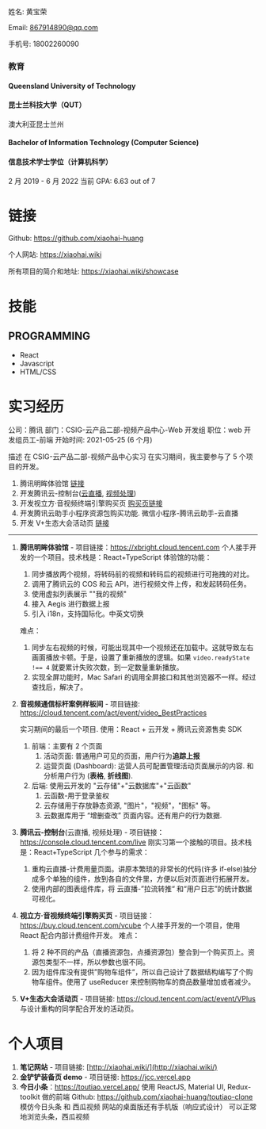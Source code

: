姓名: 黄宝荣

Email: 867914890@qq.com

手机号: 18002260090

### 教育

#### Queensland University of Technology

#### 昆士兰科技大学（QUT）

澳大利亚昆士兰州

#### Bachelor of Information Technology (Computer Science)

#### 信息技术学士学位（计算机科学）

2 月 2019 - 6 月 2022
当前 GPA: 6.63 out of 7

# 链接

Github: https://github.com/xiaohai-huang

个人网站: https://xiaohai.wiki

所有项目的简介和地址: https://xiaohai.wiki/showcase

# 技能

## PROGRAMMING

- React
- Javascript
- HTML/CSS

# 实习经历

公司：腾讯
部门：CSIG-云产品二部-视频产品中心-Web 开发组
职位：web 开发组员工-前端
开始时间: 2021-05-25 (6 个月)

描述
在 CSIG-云产品二部-视频产品中心实习
在实习期间，我主要参与了 5 个项目的开发。

1. 腾讯明眸体验馆 [链接](https://xbright.cloud.tencent.com)
2. 开发腾讯云-控制台([云直播](https://console.cloud.tencent.com/live), [视频处理](https://console.cloud.tencent.com/mps))
3. 开发视立方·音视频终端引擎购买页 [购买页链接](https://buy.cloud.tencent.com/vcube)
4. 开发腾讯云助手小程序资源包购买功能. 微信小程序-腾讯云助手-云直播
5. 开发 V+生态大会活动页 [链接](https://cloud.tencent.com/act/event/VPlus)

---

1. **腾讯明眸体验馆** - 项目链接：https://xbright.cloud.tencent.com
   个人接手开发的一个项目。技术栈是：React+TypeScript
   体验馆的功能：

   1. 同步播放两个视频，将转码前的视频和转码后的视频进行可拖拽的对比。
   2. 调用了腾讯云的 COS 和云 API，进行视频文件上传，和发起转码任务。
   3. 使用虚拟列表展示 ""我的视频"
   4. 接入 Aegis 进行数据上报
   5. 引入 i18n，支持国际化。中英文切换

   难点：

   1. 同步左右视频的时候，可能出现其中一个视频还在加载中。这就导致左右画面播放卡顿。于是，设置了重新播放的逻辑。如果 `video.readyState !== 4` 就要累计失败次数，到一定数量重新播放。
   2. 实现全屏功能时，Mac Safari 的调用全屏接口和其他浏览器不一样。经过查找后，解决了。

2. **音视频通信标杆案例样板间** - 项目链接: https://cloud.tencent.com/act/event/video_BestPractices

   实习期间的最后一个项目. 使用：React + 云开发 + 腾讯云资源售卖 SDK

   1. 前端：主要有 2 个页面
      1. 活动页面: 普通用户可见的页面，用户行为**追踪上报**
      2. 运营页面 (Dashboard): 运营人员可配置管理活动页面展示的内容. 和分析用户行为 (**表格**, **折线图**).
   2. 后端: 使用云开发的 "云存储"+"云数据库"+"云函数"
      1. 云函数-用于登录鉴权
      2. 云存储用于存放静态资源, "图片"，"视频"，"图标" 等。
      3. 云数据库用于 “增删查改” 页面内容。还有用户的行为数据.

3. **腾讯云-控制台**(云直播, 视频处理) - 项目链接：https://console.cloud.tencent.com/live
   刚实习第一个接触的项目。技术栈是：React+TypeScript
   几个参与的需求：

   1. 重构云直播-计费用量页面。讲原本繁琐的非常长的代码(许多 if-else)抽分成多个单独的组件，放到各自的文件里，方便以后对页面进行拓展开发。
   2. 使用内部的图表组件库，将 云直播-”拉流转推“ 和“用户日志”的统计数据可视化。

4. **视立方·音视频终端引擎购买页** - 项目链接：https://buy.cloud.tencent.com/vcube
   个人接手开发的一个项目，使用 React 配合内部计费组件开发。
   难点：

   1. 将 2 种不同的产品（直播资源包，点播资源包）整合到一个购买页上。资源包类型不一样，所以参数也很不同。
   2. 因为组件库没有提供”购物车组件“，所以自己设计了数据结构编写了个购物车组件。使用了 useReducer 来控制购物车的商品数量增加或者减少。

5. **V+生态大会活动页** - 项目链接: https://cloud.tencent.com/act/event/VPlus
   与设计重构的同学配合开发的活动页。

# 个人项目

1. **笔记网站** - 项目链接: [http://xiaohai.wiki/](http://xiaohai.wiki/)
2. **金铲铲装备页 demo** - 项目链接: https://jcc.vercel.app
3. **今日小条**：https://toutiao.vercel.app/ 使用 ReactJS, Material UI, Redux-toolkit 做的前端
   Github: https://github.com/xiaohai-huang/toutiao-clone
   模仿今日头条 和 西瓜视频 网站的桌面版还有手机版（响应式设计）
   可以正常地浏览头条，西瓜视频
